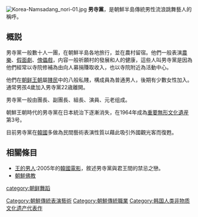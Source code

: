 [[File:Korea-Namsadang_nori-01.jpg|border]]
'''男寺黨'''，是朝鮮半島傳統男性流浪跳舞藝人的稱呼。

==概説==
男寺黨一般數十人一團，在朝鮮半島各地旅行，並在農村留宿。他們一般表演[[農樂|農樂]]、[[假面劇|假面劇]]、[[傀儡戲|傀儡戲]]，内容一般祈願村的發展和人的健康，這些人叫男寺黨是因為他們經常以寺院修補為由向人募捐賺取收入，也以寺院附近為活動中心。

他們在[[朝鲜王朝|朝鲜王朝]]屬[[賤民|賤民]]中的八般私賤，構成員為普通男人，後期有少數女性加入。通常男孩4歲加入男寺黨22歳離開。

男寺黨一般由團長、副團長、組長、演員、元老组成。

朝鮮王朝時代的男寺黨在日本統治下逐漸消失，在1964年成為[[重要無形文化遺産|重要無形文化遺産]]第3号。

目前男寺黨在[[韓國|韓國]]多做為民間藝術表演性質以藉此吸引外國觀光客而復甦。

==相關條目==
{{Commons|Namsadang}}
* [[王的男人|王的男人]]:2005年的[[韓國電影|韓國電影]]，敘述男寺黨與君王間的禁忌之戀。
* [[朝鮮佛教|朝鮮佛教]]

[[category:朝鲜舞蹈|category:朝鲜舞蹈]]
[[Category:朝鮮傳統表演藝術|Category:朝鮮傳統表演藝術]]
[[Category:朝鮮傳統職業|Category:朝鮮傳統職業]]
[[Category:韩国人类非物质文化遗产代表作|Category:韩国人类非物质文化遗产代表作]]